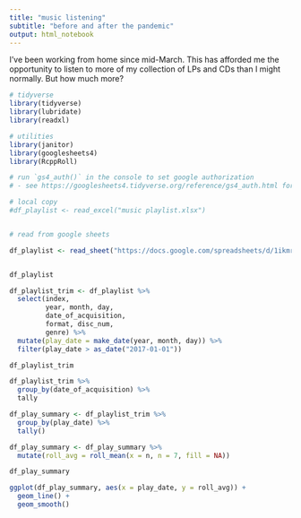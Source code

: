 ```yaml
---
title: "music listening"
subtitle: "before and after the pandemic"
output: html_notebook
---
```


I've been working from home since mid-March. This has afforded me the opportunity to listen to more of my collection of LPs and CDs than I might normally. But how much more?

```r
# tidyverse
library(tidyverse)
library(lubridate)
library(readxl)

# utilities
library(janitor)
library(googlesheets4)
library(RcppRoll) 

# run `gs4_auth()` in the console to set google authorization
# - see https://googlesheets4.tidyverse.org/reference/gs4_auth.html for details


```


```r
# local copy
#df_playlist <- read_excel("music playlist.xlsx")


# read from google sheets

df_playlist <- read_sheet("https://docs.google.com/spreadsheets/d/1ikmr00SgTuC-iGjVNZMD8ClCgATz98KCAQvR2U5baIw/edit#gid=1036964301")


df_playlist

```



```r

df_playlist_trim <- df_playlist %>% 
  select(index, 
         year, month, day,
         date_of_acquisition,
         format, disc_num,
         genre) %>% 
  mutate(play_date = make_date(year, month, day)) %>% 
  filter(play_date > as_date("2017-01-01"))

df_playlist_trim

df_playlist_trim %>% 
  group_by(date_of_acquisition) %>% 
  tally

df_play_summary <- df_playlist_trim %>% 
  group_by(play_date) %>% 
  tally()

df_play_summary <- df_play_summary %>%
  mutate(roll_avg = roll_mean(x = n, n = 7, fill = NA))

df_play_summary

```

```r

ggplot(df_play_summary, aes(x = play_date, y = roll_avg)) +
  geom_line() +
  geom_smooth()


```

